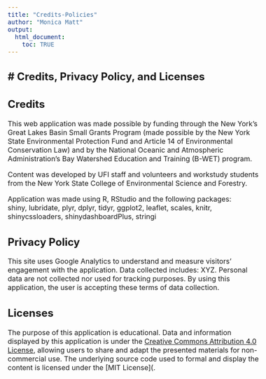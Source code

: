 ```yaml
---
title: "Credits-Policies"
author: "Monica Matt"
output:
  html_document:
    toc: TRUE
---
```

# Credits, Privacy Policy, and Licenses
---  
<style type = "text/css">
  body{
  font-size: 12pt;
  }
</style>
## Credits  
This web application was made possible by funding through the New York's Great Lakes Basin Small Grants Program (made possible by the New York State Environmental Protection Fund and Article 14 of Environmental Conservation Law) and by the National Oceanic and Atmospheric Administration's Bay Watershed Education and Training (B-WET) program.  
  
Content was developed by UFI staff and volunteers and workstudy students from the New York State College of Environmental Science and Forestry.  

Application was made using R, RStudio and the following packages:  
shiny, lubridate, plyr, dplyr, tidyr, ggplot2, leaflet, scales, knitr, shinycssloaders, shinydashboardPlus, stringi
  
## Privacy Policy  
This site uses Google Analytics to understand and measure visitors' engagement with the application. Data collected includes: XYZ. Personal data are not collected nor used for tracking purposes. By using this application, the user is accepting these terms of data collection.  

## Licenses  
The purpose of this application is educational. Data and information displayed by this application is under the [Creative Commons Attribution 4.0 License](https://creativecommons.org/licenses/by-nc/4.0/), allowing users to share and adapt the presented materials for non-commercial use. The underlying source code used to formal and display the content is licensed under the [MIT License](.
